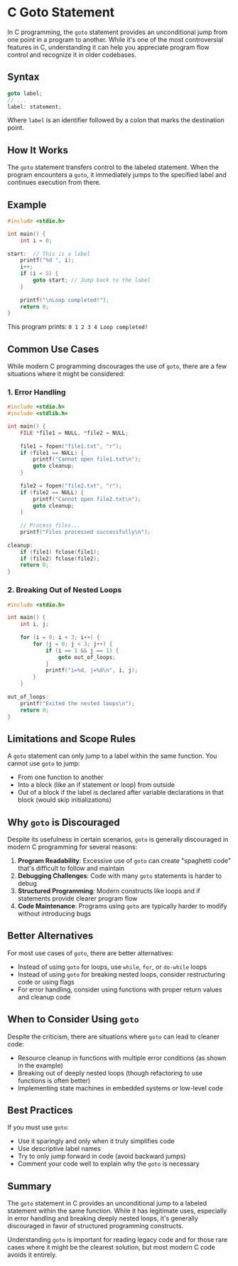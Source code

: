 # C Goto Statement

In C programming, the `goto` statement provides an unconditional jump from one point in a program to another. While it's one of the most controversial features in C, understanding it can help you appreciate program flow control and recognize it in older codebases.

## Syntax

```c
goto label;
// ...
label: statement;
```

Where `label` is an identifier followed by a colon that marks the destination point.

## How It Works

The `goto` statement transfers control to the labeled statement. When the program encounters a `goto`, it immediately jumps to the specified label and continues execution from there.

## Example

```c
#include <stdio.h>

int main() {
    int i = 0;
    
start:  // This is a label
    printf("%d ", i);
    i++;
    if (i < 5) {
        goto start; // Jump back to the label
    }
    
    printf("\nLoop completed!");
    return 0;
}
```

This program prints: `0 1 2 3 4 Loop completed!`

## Common Use Cases

While modern C programming discourages the use of `goto`, there are a few situations where it might be considered:

### 1. Error Handling

```c
#include <stdio.h>
#include <stdlib.h>

int main() {
    FILE *file1 = NULL, *file2 = NULL;
    
    file1 = fopen("file1.txt", "r");
    if (file1 == NULL) {
        printf("Cannot open file1.txt\n");
        goto cleanup;
    }
    
    file2 = fopen("file2.txt", "r");
    if (file2 == NULL) {
        printf("Cannot open file2.txt\n");
        goto cleanup;
    }
    
    // Process files...
    printf("Files processed successfully\n");
    
cleanup:
    if (file1) fclose(file1);
    if (file2) fclose(file2);
    return 0;
}
```

### 2. Breaking Out of Nested Loops

```c
#include <stdio.h>

int main() {
    int i, j;
    
    for (i = 0; i < 3; i++) {
        for (j = 0; j < 3; j++) {
            if (i == 1 && j == 1) {
                goto out_of_loops;
            }
            printf("i=%d, j=%d\n", i, j);
        }
    }
    
out_of_loops:
    printf("Exited the nested loops\n");
    return 0;
}
```

## Limitations and Scope Rules

A `goto` statement can only jump to a label within the same function. You cannot use `goto` to jump:

- From one function to another
- Into a block (like an if statement or loop) from outside
- Out of a block if the label is declared after variable declarations in that block (would skip initializations)

## Why `goto` is Discouraged

Despite its usefulness in certain scenarios, `goto` is generally discouraged in modern C programming for several reasons:

1. **Program Readability**: Excessive use of `goto` can create "spaghetti code" that's difficult to follow and maintain
2. **Debugging Challenges**: Code with many `goto` statements is harder to debug
3. **Structured Programming**: Modern constructs like loops and if statements provide clearer program flow
4. **Code Maintenance**: Programs using `goto` are typically harder to modify without introducing bugs

## Better Alternatives

For most use cases of `goto`, there are better alternatives:

- Instead of using `goto` for loops, use `while`, `for`, or `do-while` loops
- Instead of using `goto` for breaking nested loops, consider restructuring code or using flags
- For error handling, consider using functions with proper return values and cleanup code

## When to Consider Using `goto`

Despite the criticism, there are situations where `goto` can lead to cleaner code:

- Resource cleanup in functions with multiple error conditions (as shown in the example)
- Breaking out of deeply nested loops (though refactoring to use functions is often better)
- Implementing state machines in embedded systems or low-level code

## Best Practices

If you must use `goto`:

- Use it sparingly and only when it truly simplifies code
- Use descriptive label names
- Try to only jump forward in code (avoid backward jumps)
- Comment your code well to explain why the `goto` is necessary

## Summary

The `goto` statement in C provides an unconditional jump to a labeled statement within the same function. While it has legitimate uses, especially in error handling and breaking deeply nested loops, it's generally discouraged in favor of structured programming constructs.

Understanding `goto` is important for reading legacy code and for those rare cases where it might be the clearest solution, but most modern C code avoids it entirely.